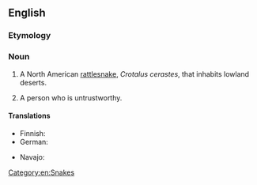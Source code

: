 ==English==
{{wikipedia}}
===Etymology===
{{compound|side|winder}}

===Noun===
{{en-noun}}

# A North American [[rattlesnake]], ''Crotalus cerastes'', that inhabits lowland deserts.
# {{slang}} A person who is untrustworthy.

====Translations====
{{trans-top|Snake ''Crotalus cerastes''}}
* Finnish: {{t|fi|sarvikalkkarokäärme}}
* German: {{t-|de|Seitenwinder-Klapperschlange|f}}
{{trans-mid}}
* Navajo: {{tø|nv|tłʼiish bichóhí}}
{{trans-bottom}}

[[Category:en:Snakes]]